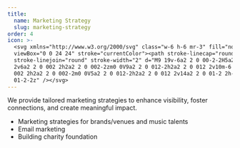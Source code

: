 ```yaml
---
title:
  name: Marketing Strategy
  slug: marketing-strategy
order: 4
icon: >-
  <svg xmlns="http://www.w3.org/2000/svg" class="w-6 h-6 mr-3" fill="none"
  viewBox="0 0 24 24" stroke="currentColor"><path stroke-linecap="round"
  stroke-linejoin="round" stroke-width="2" d="M9 19v-6a2 2 0 00-2-2H5a2 2 0 00-2
  2v6a2 2 0 002 2h2a2 2 0 002-2zm0 0V9a2 2 0 012-2h2a2 2 0 012 2v10m-6 0a2 2 0
  002 2h2a2 2 0 002-2m0 0V5a2 2 0 012-2h2a2 2 0 012 2v14a2 2 0 01-2 2h-2a2 2 0
  01-2-2z" /></svg>
---
```


We provide tailored marketing strategies to enhance visibility, foster connections, and create meaningful impact.

- Marketing strategies for brands/venues and music talents
- Email marketing
- Building charity foundation
